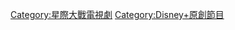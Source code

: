 {{cat main|曼達洛人 (電視劇)}}
{{DEFAULTSORT:Mandalorian, The}}
[[Category:星際大戰電視劇|Category:星際大戰電視劇]]
[[Category:Disney+原創節目|Category:Disney+原創節目]]